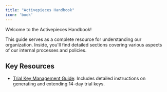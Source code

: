 ```yaml
---
title: "Activepieces Handbook" 
icon: 'book'
---
```


Welcome to the Activepieces Handbook!

This guide serves as a complete resource for understanding our organization. Inside, you'll find detailed sections covering various aspects of our internal processes and policies.


## Key Resources

- [Trial Key Management Guide](https://docs.google.com/document/d/1k4-_ZCgyejS9UKA7AwkSB-l2TEZcnK2454o2joIgm4k/edit?tab=t.0#heading=h.ziaohggn8z8d): Includes detailed instructions on generating and extending 14-day trial keys.